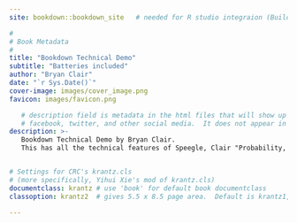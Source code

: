 ```yaml
---
site: bookdown::bookdown_site   # needed for R studio integraion (Build tab)

#
# Book Metadata
#
title: "Bookdown Technical Demo"
subtitle: "Batteries included"
author: "Bryan Clair"
date: "`r Sys.Date()`"
cover-image: images/cover_image.png
favicon: images/favicon.png

   # description field is metadata in the html files that will show up on
   # facebook, twitter, and other social media.  It does not appear in the book text.
description: >-
   Bookdown Technical Demo by Bryan Clair.
   This has all the technical features of Speegle, Clair "Probability, Statistics, and Data: A Fresh Approach Using R".


# Settings for CRC's krantz.cls
# (more specifically, Yihui Xie's mod of krantz.cls)
documentclass: krantz # use 'book' for default book documentclass
classoption: krantz2  # gives 5.5 x 8.5 page area.  Default is krantz1, 4.5 x 7.5

---
```

\mainmatter
